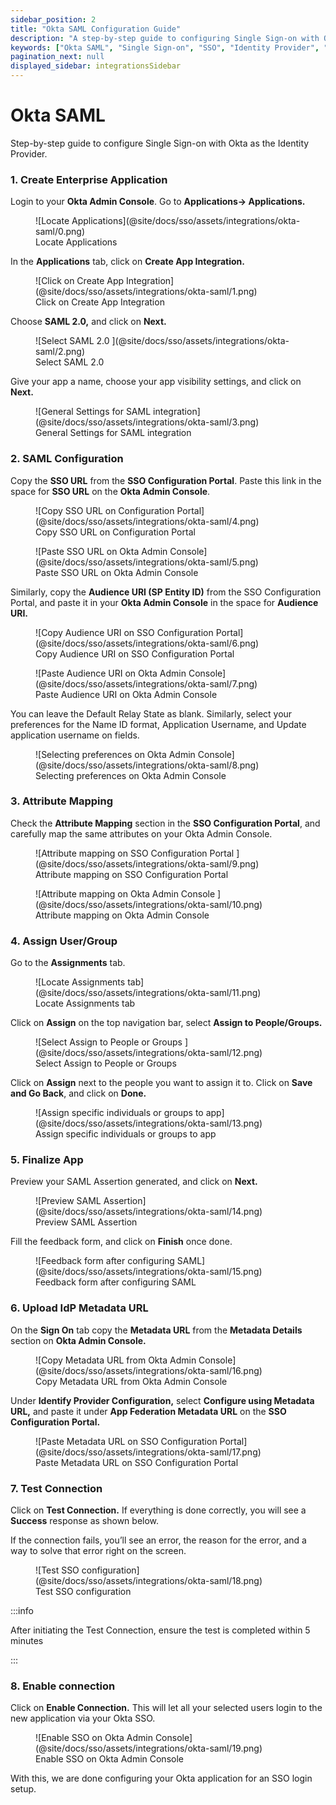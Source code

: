 ```yaml
---
sidebar_position: 2
title: "Okta SAML Configuration Guide"
description: "A step-by-step guide to configuring Single Sign-on with Okta as the Identity Provider."
keywords: ["Okta SAML", "Single Sign-on", "SSO", "Identity Provider", "Okta Admin Console", "SAML 2.0", "Enterprise Application"]
pagination_next: null
displayed_sidebar: integrationsSidebar
---
```


# Okta SAML

<Subtitle>
  Step-by-step guide to configure Single Sign-on with Okta as the Identity
  Provider.
</Subtitle>

### 1. Create Enterprise Application

Login to your **Okta Admin Console**. Go to **Applications→ Applications.**

<figure>
  ![Locate Applications](@site/docs/sso/assets/integrations/okta-saml/0.png)
  <figcaption>Locate Applications</figcaption>
</figure>

In the **Applications** tab, click on **Create App Integration.**

<figure>
  ![Click on Create App
  Integration](@site/docs/sso/assets/integrations/okta-saml/1.png)
  <figcaption>Click on Create App Integration</figcaption>
</figure>

Choose **SAML 2.0,** and click on **Next.**

<figure>
  ![Select SAML 2.0 ](@site/docs/sso/assets/integrations/okta-saml/2.png)
  <figcaption>Select SAML 2.0 </figcaption>
</figure>

Give your app a name, choose your app visibility settings, and click on **Next.**

<figure>
  ![General Settings for SAML
  integration](@site/docs/sso/assets/integrations/okta-saml/3.png)
  <figcaption>General Settings for SAML integration</figcaption>
</figure>

### 2. SAML Configuration

Copy the **SSO URL** from the **SSO Configuration Portal**. Paste this link in the space for **SSO URL** on the **Okta Admin Console**.

<figure>
  ![Copy SSO URL on Configuration
  Portal](@site/docs/sso/assets/integrations/okta-saml/4.png)
  <figcaption>Copy SSO URL on Configuration Portal</figcaption>
</figure>

<figure>
  ![Paste SSO URL on Okta Admin
  Console](@site/docs/sso/assets/integrations/okta-saml/5.png)
  <figcaption>Paste SSO URL on Okta Admin Console</figcaption>
</figure>

Similarly, copy the **Audience URI (SP Entity ID)** from the SSO Configuration Portal, and paste it in your **Okta Admin Console** in the space for **Audience URI.**

<figure>
  ![Copy Audience URI on SSO Configuration
  Portal](@site/docs/sso/assets/integrations/okta-saml/6.png)
  <figcaption>Copy Audience URI on SSO Configuration Portal</figcaption>
</figure>

<figure>
  ![Paste Audience URI on Okta Admin
  Console](@site/docs/sso/assets/integrations/okta-saml/7.png)
  <figcaption>Paste Audience URI on Okta Admin Console </figcaption>
</figure>

You can leave the Default Relay State as blank. Similarly, select your preferences for the Name ID format, Application Username, and Update application username on fields.

<figure>
  ![Selecting preferences on Okta Admin
  Console](@site/docs/sso/assets/integrations/okta-saml/8.png)
  <figcaption>Selecting preferences on Okta Admin Console</figcaption>
</figure>

### 3. Attribute Mapping

Check the **Attribute Mapping** section in the **SSO Configuration Portal**, and carefully map the same attributes on your Okta Admin Console.

<figure>
  ![Attribute mapping on SSO Configuration Portal
  ](@site/docs/sso/assets/integrations/okta-saml/9.png)
  <figcaption>Attribute mapping on SSO Configuration Portal</figcaption>
</figure>

<figure>
  ![Attribute mapping on Okta Admin Console
  ](@site/docs/sso/assets/integrations/okta-saml/10.png)
  <figcaption>Attribute mapping on Okta Admin Console</figcaption>
</figure>

### 4. Assign User/Group

Go to the **Assignments** tab.

<figure>
  ![Locate Assignments tab](@site/docs/sso/assets/integrations/okta-saml/11.png)
  <figcaption>Locate Assignments tab</figcaption>
</figure>

Click on **Assign** on the top navigation bar, select **Assign to People/Groups.**

<figure>
  ![Select Assign to People or Groups
  ](@site/docs/sso/assets/integrations/okta-saml/12.png)
  <figcaption>Select Assign to People or Groups</figcaption>
</figure>

Click on **Assign** next to the people you want to assign it to. Click on **Save and Go Back**, and click on **Done.**

<figure>
  ![Assign specific individuals or groups to
  app](@site/docs/sso/assets/integrations/okta-saml/13.png)
  <figcaption>Assign specific individuals or groups to app</figcaption>
</figure>

### 5. Finalize App

Preview your SAML Assertion generated, and click on **Next.**

<figure>
  ![Preview SAML Assertion](@site/docs/sso/assets/integrations/okta-saml/14.png)
  <figcaption>Preview SAML Assertion</figcaption>
</figure>

Fill the feedback form, and click on **Finish** once done.

<figure>
  ![Feedback form after configuring
  SAML](@site/docs/sso/assets/integrations/okta-saml/15.png)
  <figcaption>Feedback form after configuring SAML</figcaption>
</figure>

### 6. Upload IdP Metadata URL

On the **Sign On** tab copy the **Metadata URL** from the **Metadata Details** section on **Okta Admin Console.**

<figure>
  ![Copy Metadata URL from Okta Admin
  Console](@site/docs/sso/assets/integrations/okta-saml/16.png)
  <figcaption>Copy Metadata URL from Okta Admin Console</figcaption>
</figure>

Under **Identify Provider Configuration,** select **Configure using Metadata URL,** and paste it under **App Federation Metadata URL** on the **SSO Configuration Portal.**

<figure>
  ![Paste Metadata URL on SSO Configuration
  Portal](@site/docs/sso/assets/integrations/okta-saml/17.png)
  <figcaption>Paste Metadata URL on SSO Configuration Portal</figcaption>
</figure>

### 7. Test Connection

Click on **Test Connection.** If everything is done correctly, you will see a **Success** response as shown below.

If the connection fails, you’ll see an error, the reason for the error, and a way to solve that error right on the screen.

<figure>
  ![Test SSO configuration](@site/docs/sso/assets/integrations/okta-saml/18.png)
  <figcaption>Test SSO configuration</figcaption>
</figure>

:::info

After initiating the Test Connection, ensure the test is completed within 5 minutes

:::

### 8. Enable connection

Click on **Enable Connection.** This will let all your selected users login to the new application via your Okta SSO.

<figure>
  ![Enable SSO on Okta Admin
  Console](@site/docs/sso/assets/integrations/okta-saml/19.png)
  <figcaption>Enable SSO on Okta Admin Console</figcaption>
</figure>

With this, we are done configuring your Okta application for an SSO login setup.
